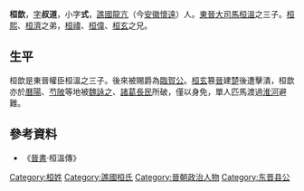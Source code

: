 '''桓歆'''，[[表字|字]]'''叔道'''，小字'''式'''，[[譙國|譙國]][[龍亢|龍亢]]（今[[安徽|安徽]][[懷遠|懷遠]]）人。[[東晉|東晉]][[大司馬|大司馬]][[桓溫|桓溫]]之三子。[[桓熙|桓熙]]、[[桓濟|桓濟]]之弟，[[桓禕|桓禕]]、[[桓偉|桓偉]]、[[桓玄|桓玄]]之兄。

==生平==
桓歆是東晉權臣桓溫之三子。後來被賜爵為[[臨賀|臨賀]][[公|公]]。[[桓玄|桓玄]]篡[[晉|晉]]建[[桓楚|楚]]後遭擊潰，桓歆亦於[[曆陽|曆陽]]、[[芍陂|芍陂]]等地被[[魏詠之|魏詠之]]、[[諸葛長民|諸葛長民]]所破，僅以身免，單人匹馬渡過[[淮河|淮河]]避難。

==參考資料==
*《[[晉書|晉書]]·桓溫傳》

[[Category:桓姓|Category:桓姓]]
[[Category:譙國桓氏|Category:譙國桓氏]]
[[Category:晉朝政治人物|Category:晉朝政治人物]]
[[Category:东晋县公|Category:东晋县公]]